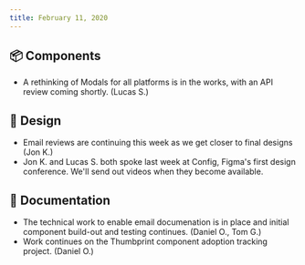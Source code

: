```yaml
---
title: February 11, 2020
---
```


## 📦 Components

-   A rethinking of Modals for all platforms is in the works, with an API review coming shortly. (Lucas S.)

## 🍭 Design

-   Email reviews are continuing this week as we get closer to final designs (Jon K.)
-   Jon K. and Lucas S. both spoke last week at Config, Figma's first design conference. We'll send out videos when they become available. 

## 📖 Documentation

-   The technical work to enable email documenation is in place and initial component build-out and testing continues. (Daniel O., Tom G.)
-   Work continues on the Thumbprint component adoption tracking project. (Daniel O.)
